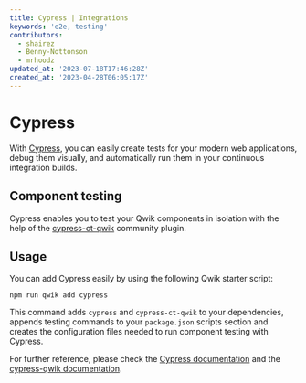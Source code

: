 ```yaml
---
title: Cypress | Integrations
keywords: 'e2e, testing'
contributors:
  - shairez
  - Benny-Nottonson
  - mrhoodz
updated_at: '2023-07-18T17:46:28Z'
created_at: '2023-04-28T06:05:17Z'
---
```


# Cypress 

With [Cypress](https://www.cypress.io), you can easily create tests for your modern web applications, debug them visually, and automatically run them in your continuous integration builds.


## Component testing

Cypress enables you to test your Qwik components 
in isolation with the help of the [cypress-ct-qwik](https://github.com/qwikifiers/cypress-qwik) community plugin.




## Usage

You can add Cypress easily by using the following Qwik starter script:

```shell
npm run qwik add cypress
```

This command adds `cypress` and `cypress-ct-qwik` to your dependencies, appends testing commands to your `package.json` 
scripts section and creates the configuration files needed to run component testing with Cypress.


For further reference, please check the [Cypress documentation](https://docs.cypress.io/guides/overview/why-cypress) and the [cypress-qwik documentation](https://github.com/qwikifiers/cypress-qwik).
